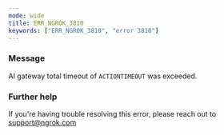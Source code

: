 ```yaml
---
mode: wide
title: ERR_NGROK_3810
keywords: ["ERR_NGROK_3810", "error 3810"]
---
```


### Message

AI gateway total timeout of `ACTIONTIMEOUT` was exceeded.

### Further help

If you're having trouble resolving this error, please reach out to [support@ngrok.com](mailto:support@ngrok.com?subject=Help%20with%20ERR_NGROK_3810)
